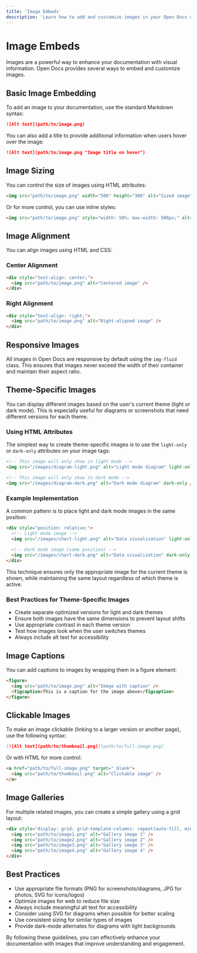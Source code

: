 ```yaml
---
title: 'Image Embeds'
description: 'Learn how to add and customize images in your Open Docs documentation'
---
```


# Image Embeds

Images are a powerful way to enhance your documentation with visual information. Open Docs provides several ways to embed and customize images.

## Basic Image Embedding

To add an image to your documentation, use the standard Markdown syntax:

```md
![Alt text](path/to/image.png)
```

You can also add a title to provide additional information when users hover over the image:

```md
![Alt text](path/to/image.png "Image title on hover")
```

## Image Sizing

You can control the size of images using HTML attributes:

```md
<img src="path/to/image.png" width="500" height="300" alt="Sized image" />
```

Or for more control, you can use inline styles:

```md
<img src="path/to/image.png" style="width: 50%; max-width: 500px;" alt="Styled image" />
```

## Image Alignment

You can align images using HTML and CSS:

### Center Alignment

```md
<div style="text-align: center;">
  <img src="path/to/image.png" alt="Centered image" />
</div>
```

### Right Alignment

```md
<div style="text-align: right;">
  <img src="path/to/image.png" alt="Right-aligned image" />
</div>
```

## Responsive Images

All images in Open Docs are responsive by default using the `img-fluid` class. This ensures that images never exceed the width of their container and maintain their aspect ratio.

## Theme-Specific Images

You can display different images based on the user's current theme (light or dark mode). This is especially useful for diagrams or screenshots that need different versions for each theme.

### Using HTML Attributes

The simplest way to create theme-specific images is to use the `light-only` or `dark-only` attributes on your image tags:

```html
<!-- This image will only show in light mode -->
<img src="/images/diagram-light.png" alt="Light mode diagram" light-only />

<!-- This image will only show in dark mode -->
<img src="/images/diagram-dark.png" alt="Dark mode diagram" dark-only />
```

### Example Implementation

A common pattern is to place light and dark mode images in the same position:

```html
<div style="position: relative;">
  <!-- Light mode image -->
  <img src="/images/chart-light.png" alt="Data visualization" light-only />
  
  <!-- Dark mode image (same position) -->
  <img src="/images/chart-dark.png" alt="Data visualization" dark-only />
</div>
```

This technique ensures only the appropriate image for the current theme is shown, while maintaining the same layout regardless of which theme is active.

### Best Practices for Theme-Specific Images

- Create separate optimized versions for light and dark themes
- Ensure both images have the same dimensions to prevent layout shifts
- Use appropriate contrast in each theme version
- Test how images look when the user switches themes
- Always include alt text for accessibility

## Image Captions

You can add captions to images by wrapping them in a figure element:

```md
<figure>
  <img src="path/to/image.png" alt="Image with caption" />
  <figcaption>This is a caption for the image above</figcaption>
</figure>
```

## Clickable Images

To make an image clickable (linking to a larger version or another page), use the following syntax:

```md
[![Alt text](path/to/thumbnail.png)](path/to/full-image.png)
```

Or with HTML for more control:

```md
<a href="path/to/full-image.png" target="_blank">
  <img src="path/to/thumbnail.png" alt="Clickable image" />
</a>
```

## Image Galleries

For multiple related images, you can create a simple gallery using a grid layout:

```md
<div style="display: grid; grid-template-columns: repeat(auto-fill, minmax(200px, 1fr)); gap: 1rem;">
  <img src="path/to/image1.png" alt="Gallery image 1" />
  <img src="path/to/image2.png" alt="Gallery image 2" />
  <img src="path/to/image3.png" alt="Gallery image 3" />
  <img src="path/to/image4.png" alt="Gallery image 4" />
</div>
```

## Best Practices

- Use appropriate file formats (PNG for screenshots/diagrams, JPG for photos, SVG for icons/logos)
- Optimize images for web to reduce file size
- Always include meaningful alt text for accessibility
- Consider using SVG for diagrams when possible for better scaling
- Use consistent sizing for similar types of images
- Provide dark-mode alternates for diagrams with light backgrounds

By following these guidelines, you can effectively enhance your documentation with images that improve understanding and engagement.